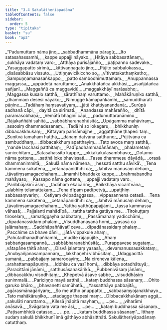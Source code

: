 ```yaml
---
title: "3.4 Sakulātherīapadāna"
tableOfContents: false
sidebar:
  order: 5
type: "tipitaka"
basket: "su"
book: "ap2"
---
```



<DynamicBreadcrumb />

<Division number="131" book="ap2">

<Paragraph number="831" type="verses" book="ap2">
_“Padumuttaro nāma jino,_  
_sabbadhammāna pāragū;_  
_Ito satasahassamhi,_  
_kappe uppajji nāyako._  

</Paragraph>

</Division>
<Division number="132" book="ap2">

<Paragraph number="832" type="verses" book="ap2">
_Hitāya sabbasattānaṃ,_  
_sukhāya vadataṃ varo;_  
_Atthāya purisājañño,_  
_paṭipanno sadevake._  

</Paragraph>

</Division>
<Division number="133" book="ap2">

<Paragraph number="833" type="verses" book="ap2">
_Yasaggapatto sirimā,_  
_kittivaṇṇagato jino;_  
_Pūjito sabbalokassa,_  
_disāsabbāsu vissuto._  

</Paragraph>

</Division>
<Division number="134" book="ap2">

<Paragraph number="834" type="verses" book="ap2">
_Uttiṇṇavicikiccho so,_  
_vītivattakathaṃkatho;_  
_Sampuṇṇamanasaṅkappo,_  
_patto sambodhimuttamaṃ._  

</Paragraph>

</Division>
<Division number="135" book="ap2">

<Paragraph number="835" type="verses" book="ap2">
_Anuppannassa maggassa,_  
_uppādetā naruttamo;_  
_Anakkhātañca akkhāsi,_  
_asañjātañca sañjanī._  

</Paragraph>

</Division>
<Division number="136" book="ap2">

<Paragraph number="836" type="verses" book="ap2">
_Maggaññū ca maggavidū,_  
_maggakkhāyī narāsabho;_  
_Maggassa kusalo satthā,_  
_sārathīnaṃ varuttamo._  

</Paragraph>

</Division>
<Division number="137" book="ap2">

<Paragraph number="837" type="verses" book="ap2">
_Mahākāruṇiko satthā,_  
_dhammaṃ desesi nāyako;_  
_Nimugge kāmapaṅkamhi,_  
_samuddharati pāṇine._  

</Paragraph>

</Division>
<Division number="138" book="ap2">

<Paragraph number="838" type="verses" book="ap2">
_Tadāhaṃ haṃsavatiyaṃ,_  
_jātā khattiyanandanā;_  
_Surūpā sadhanā cāpi,_  
_dayitā ca sirīmatī._  

</Paragraph>

</Division>
<Division number="139" book="ap2">

<Paragraph number="839" type="verses" book="ap2">
_Ānandassa mahārañño,_  
_dhītā paramasobhaṇā;_  
_Vemātā bhaginī cāpi,_  
_padumuttaranāmino._  

</Paragraph>

</Division>
<Division number="140" book="ap2">

<Paragraph number="840" type="verses" book="ap2">
_Rājakaññāhi sahitā,_  
_sabbābharaṇabhūsitā;_  
_Upāgamma mahāvīraṃ,_  
_assosiṃ dhammadesanaṃ._  

</Paragraph>

</Division>
<Division number="141" book="ap2">

<Paragraph number="841" type="verses" book="ap2">
_Tadā hi so lokagaru,_  
_bhikkhuniṃ dibbacakkhukaṃ;_  
_Kittayaṃ parisāmajjhe,_  
_aggaṭṭhāne ṭhapesi taṃ._  

</Paragraph>

</Division>
<Division number="142" book="ap2">

<Paragraph number="842" type="verses" book="ap2">
_Suṇitvā tamahaṃ haṭṭhā,_  
_dānaṃ datvāna satthuno;_  
_Pūjitvāna ca sambuddhaṃ,_  
_dibbacakkhuṃ apatthayiṃ._  

</Paragraph>

</Division>
<Division number="143" book="ap2">

<Paragraph number="843" type="verses" book="ap2">
_Tato avoca maṃ satthā,_  
_‘nande lacchasi patthitaṃ;_  
_Padīpadhammadānānaṃ,_  
_phalametaṃ sunicchitaṃ._  

</Paragraph>

</Division>
<Division number="144" book="ap2">

<Paragraph number="844" type="verses" book="ap2">
_Satasahassito kappe,_  
_okkākakulasambhavo;_  
_Gotamo nāma gottena,_  
_satthā loke bhavissati._  

</Paragraph>

</Division>
<Division number="145" book="ap2">

<Paragraph number="845" type="verses" book="ap2">
_Tassa dhammesu dāyādā,_  
_orasā dhammanimmitā;_  
_Sakulā nāma nāmena,_  
_hessati satthu sāvikā’._  

</Paragraph>

</Division>
<Division number="146" book="ap2">

<Paragraph number="846" type="verses" book="ap2">
_Tena kammena sukatena,_  
_cetanāpaṇidhīhi ca;_  
_Jahitvā mānusaṃ dehaṃ,_  
_tāvatiṃsamagacchahaṃ._  

</Paragraph>

</Division>
<Division number="147" book="ap2">

<Paragraph number="847" type="verses" book="ap2">
_Imamhi bhaddake kappe,_  
_brahmabandhu mahāyaso;_  
_Kassapo nāma gottena,_  
_uppajji vadataṃ varo._  

</Paragraph>

</Division>
<Division number="148" book="ap2">

<Paragraph number="848" type="verses" book="ap2">
_Paribbājakinī āsiṃ,_  
_tadāhaṃ ekacārinī;_  
_Bhikkhāya vicaritvāna,_  
_alabhiṃ telamattakaṃ._  

</Paragraph>

</Division>
<Division number="149" book="ap2">

<Paragraph number="849" type="verses" book="ap2">
_Tena dīpaṃ padīpetvā,_  
_upaṭṭhiṃ sabbasaṃvariṃ;_  
_Cetiyaṃ dvipadaggassa,_  
_vippasannena cetasā._  

</Paragraph>

</Division>
<Division number="150" book="ap2">

<Paragraph number="850" type="verses" book="ap2">
_Tena kammena sukatena,_  
_cetanāpaṇidhīhi ca;_  
_Jahitvā mānusaṃ dehaṃ,_  
_tāvatiṃsamagacchahaṃ._  

</Paragraph>

</Division>
<Division number="151" book="ap2">

<Paragraph number="851" type="verses" book="ap2">
_Yattha yatthūpapajjāmi,_  
_tassa kammassa vāhasā;_  
_Pajjalanti mahādīpā,_  
_tattha tattha gatāya me._  

</Paragraph>

</Division>
<Division number="152" book="ap2">

<Paragraph number="852" type="verses" book="ap2">
_Tirokuṭṭaṃ tiroselaṃ,_  
_samatiggayha pabbataṃ;_  
_Passāmahaṃ yadicchāmi,_  
_dīpadānassidaṃ phalaṃ._  

</Paragraph>

</Division>
<Division number="153" book="ap2">

<Paragraph number="853" type="verses" book="ap2">
_Visuddhanayanā homi,_  
_yasasā ca jalāmahaṃ;_  
_Saddhāpaññāvatī ceva,_  
_dīpadānassidaṃ phalaṃ._  

</Paragraph>

</Division>
<Division number="154" book="ap2">

<Paragraph number="854" type="verses" book="ap2">
_Pacchime ca bhave dāni,_  
_jātā vippakule ahaṃ;_  
_Pahūtadhanadhaññamhi,_  
_mudite rājapūjite._  

</Paragraph>

</Division>
<Division number="155" book="ap2">

<Paragraph number="855" type="verses" book="ap2">
_Ahaṃ sabbaṅgasampannā,_  
_sabbābharaṇabhūsitā;_  
_Purappavese sugataṃ,_  
_vātapāne ṭhitā ahaṃ._  

</Paragraph>

</Division>
<Division number="156" book="ap2">

<Paragraph number="856" type="verses" book="ap2">
_Disvā jalantaṃ yasasā,_  
_devamanussasakkataṃ;_  
_Anubyañjanasampannaṃ,_  
_lakkhaṇehi vibhūsitaṃ._  

</Paragraph>

</Division>
<Division number="157" book="ap2">

<Paragraph number="857" type="verses" book="ap2">
_Udaggacittā sumanā,_  
_pabbajjaṃ samarocayiṃ;_  
_Na cireneva kālena,_  
_arahattamapāpuṇiṃ._  

</Paragraph>

</Division>
<Division number="158" book="ap2">

<Paragraph number="858" type="verses" book="ap2">
_Iddhīsu ca vasī homi,_  
_dibbāya sotadhātuyā;_  
_Paracittāni jānāmi,_  
_satthusāsanakārikā._  

</Paragraph>

</Division>
<Division number="159" book="ap2">

<Paragraph number="859" type="verses" book="ap2">
_Pubbenivāsaṃ jānāmi,_  
_dibbacakkhu visodhitaṃ;_  
_Khepetvā āsave sabbe,_  
_visuddhāsiṃ sunimmalā._  

</Paragraph>

</Division>
<Division number="160" book="ap2">

<Paragraph number="860" type="verses" book="ap2">
_Pariciṇṇo mayā satthā,_  
_kataṃ buddhassa sāsanaṃ;_  
_Ohito garuko bhāro,_  
_bhavanetti samūhatā._  

</Paragraph>

</Division>
<Division number="161" book="ap2">

<Paragraph number="861" type="verses" book="ap2">
_Yassatthāya pabbajitā,_  
_agārasmānagāriyaṃ;_  
_So me attho anuppatto,_  
_sabbasaṃyojanakkhayo._  

</Paragraph>

</Division>
<Division number="162" book="ap2">

<Paragraph number="862" type="verses" book="ap2">
_Tato mahākāruṇiko,_  
_etadagge ṭhapesi maṃ;_  
_Dibbacakkhukānaṃ aggā,_  
_sakulāti naruttamo._  

</Paragraph>

</Division>
<Division number="163" book="ap2">

<Paragraph number="863" type="verses" book="ap2">
_Kilesā jhāpitā mayhaṃ,_  
_ …pe… _  
_viharāmi anāsavā._  

</Paragraph>

</Division>
<Division number="164" book="ap2">

<Paragraph number="864" type="verses" book="ap2">
_Svāgataṃ vata me āsi,_  
_ …pe… _  
_kataṃ buddhassa sāsanaṃ._  

</Paragraph>

</Division>
<Division number="165" book="ap2">

<Paragraph number="865" type="verses" book="ap2">
_Paṭisambhidā catasso,_  
_ …pe… _  
_kataṃ buddhassa sāsanaṃ”._  

</Paragraph>

<Paragraph number="866" book="ap2">
Itthaṃ sudaṃ sakulā bhikkhunī imā gāthāyo abhāsitthāti.

</Paragraph>
</Division>

<Paragraph number="867" type="center" book="ap2">
Sakulātheriyāpadānaṃ catutthaṃ.
</Paragraph>